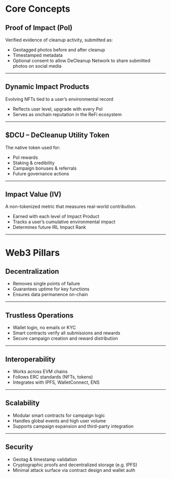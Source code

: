 # Core Concepts

## Proof of Impact (PoI)
Verified evidence of cleanup activity, submitted as:
- Geotagged photos before and after cleanup
- Timestamped metadata
- Optional consent to allow DeCleanup Network to share submitted photos on social media

---

## Dynamic Impact Products
Evolving NFTs tied to a user’s environmental record
- Reflects user level, upgrade with every PoI
- Serves as onchain reputation in the ReFi ecosystem

---

## $DCU – DeCleanup Utility Token
The native token used for:
- PoI rewards
- Staking & credibility
- Campaign bonuses & referrals
- Future governance actions

---

## Impact Value (IV)
A non-tokenized metric that measures real-world contribution.
- Earned with each level of Impact Product
- Tracks a user’s cumulative environmental impact
- Determines future IRL Impact Rank

---

# Web3 Pillars

## Decentralization
- Removes single points of failure
- Guarantees uptime for key functions
- Ensures data permanence on-chain

---

## Trustless Operations
- Wallet login, no emails or KYC
- Smart contracts verify all submissions and rewards
- Secure campaign creation and reward distribution

---

## Interoperability
- Works across EVM chains
- Follows ERC standards (NFTs, tokens)
- Integrates with IPFS, WalletConnect, ENS

---

## Scalability
- Modular smart contracts for campaign logic
- Handles global events and high user volume
- Supports campaign expansion and third-party integration

---

## Security
- Geotag & timestamp validation
- Cryptographic proofs and decentralized storage (e.g. IPFS)
- Minimal attack surface via contract design and wallet auth
